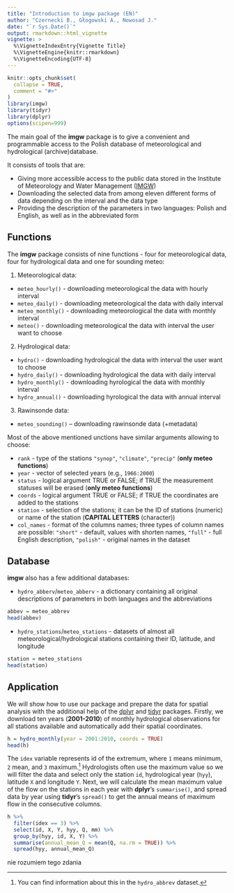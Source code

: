 ```yaml
---
title: "Introduction to imgw package (EN)"
author: "Czernecki B., Głogowski A., Nowosad J."
date: "`r Sys.Date()`"
output: rmarkdown::html_vignette
vignette: >
  %\VignetteIndexEntry{Vignette Title}
  %\VignetteEngine{knitr::rmarkdown}
  %\VignetteEncoding{UTF-8}
---
```


```r
knitr::opts_chunk$set(
  collapse = TRUE,
  comment = "#>"
)
library(imgw)
library(tidyr)
library(dplyr)
options(scipen=999)
```

The main goal of the **imgw** package is to give a convenient and programmable access to the Polish database of meteorological and hydrological (archive)database.

It consists of tools that are:

- Giving more accessible access to the public data stored in the Institute of Meteorology and Water Management ([IMGW](https://dane.imgw.pl/))
- Downloading the selected data from among eleven different forms of data depending on the interval and the data type
- Providing the description of the parameters in two languages: Polish and English, as well as in the abbreviated form
<!--co jeszcze>-->

## Functions 

The **imgw** package consists of nine functions - four for meteorological data, four for hydrological data and one for  sounding meteo:

1. Meteorological data:

- `meteo_hourly()` - downloading meteorological the data with hourly interval 
- `meteo_daily()` - downloading meteorological the data with daily interval 
- `meteo_monthly()` - downloading meteorological the data with monthly interval 
- `meteo()` - downloading meteorological the data with interval the user want to choose 

2. Hydrological data: 

- `hydro()` - downloading hydrological the data with interval the user want to choose
- `hydro_daily()` - downloading hydrological the data with daily interval
- `hydro_monthly()` - downloading hyrological the data with monthly interval
- `hydro_annual()` - downloading hyrological the data with annual interval

3. Rawinsonde data: 

- `meteo_sounding()` -- downloading rawinsonde data (+metadata)

Most of the above mentioned unctions have similar arguments allowing to choose:

- `rank` - type of the stations `"synop"`, `"climate"`, `"precip"` (**only meteo functions**)
- `year` - vector of selected years (e.g., `1966:2000`)
- `status` - logical argument TRUE or FALSE; if TRUE the measurement statuses will be erased (**only meteo functions**)
- `coords` - logical argument TRUE or FALSE; if TRUE the coordinates are added to the stations
- `station` - selection of the stations; it can be the ID of stations (numeric) or name of the station (**CAPITAL LETTERS** (character))
- `col_names` - format of the columns names; three types of column names are possible: `"short"` - default, values with shorten names, `"full"` - full English description, `"polish"` - original names in the dataset

## Database

**imgw** also has a few additional databases:

- `hydro_abberv`/`meteo_abberv` - a dictionary containing all original descriptions of parameters in both languages and the abbreviations

```r
abbev = meteo_abbrev
head(abbev)
```

- `hydro_stations`/`meteo_stations` - datasets of almost all meteorological/hydrological stations containing their ID, latitude, and longitude

```r
station = meteo_stations
head(station)
```

## Application

We will show how to use our package and prepare the data for spatial analysis with the additional help of the [dplyr](https://cran.r-project.org/web/packages/dplyr/vignettes/dplyr.html) and [tidyr](https://cran.r-project.org/web/packages/tidyr/vignettes/tidy-data.html) packages.
Firstly, we download ten years (**2001-2010**) of monthly hydrological observations for all stations available and automatically add their spatial coordinates. 

```r
h = hydro_monthly(year = 2001:2010, coords = TRUE)
head(h)
```

The `idex` variable represents id of the extremum, where `1` means minimum, `2` mean, and `3` maximum.^[You can find information about this in the `hydro_abbrev` dataset.]
Hydrologists often use the maximum value so we will filter the data and select only the station `id`, hydrological year (`hyy`), latitude `X` and longitude `Y`.
Next, we will calculate the mean maximum value of the flow on the stations in each year with **dplyr**'s `summarise()`, and spread data by year using **tidyr**'s `spread()` to get the annual means of maximum flow in the consecutive columns.

```r
h %>%
  filter(idex == 3) %>%
  select(id, X, Y, hyy, Q, mm) %>%
  group_by(hyy, id, X, Y) %>%
  summarise(annual_mean_Q = mean(Q, na.rm = TRUE)) %>%
  spread(hyy, annual_mean_Q)
```

<!-- The resulting table can be easily exported to any spatial software with a changing annual maximum annual average water flow rate over the decade for Poland as a whole. -->
nie rozumiem tego zdania
<!-- dodatkowo można pokazać jak zapisać wynik do formatu teskstowego/excela/przestrzennego -->

